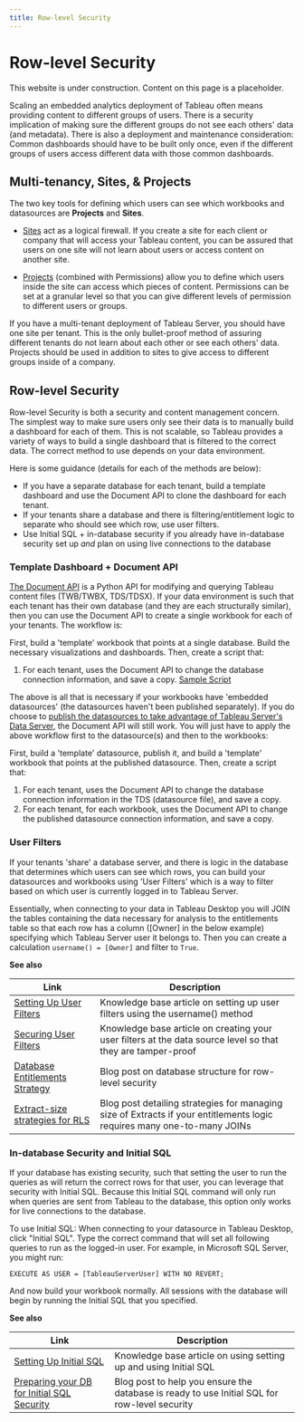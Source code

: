 ```yaml
---
title: Row-level Security
---
```



# Row-level Security

<Callout type="warning" emoji="⚠️">
  This website is under construction. Content on this page is a placeholder.
</Callout>

Scaling an embedded analytics deployment of Tableau often means providing content to different groups of users. There is a security implication of making sure the different groups do not see each others' data (and metadata). There is also a deployment and maintenance consideration: Common dashboards should have to be built only once, even if the different groups of users access different data with those common dashboards.

## Multi-tenancy, Sites, & Projects

The two key tools for defining which users can see which workbooks and datasources are **Projects** and **Sites**.

* [Sites](https://onlinehelp.tableau.com/current/server/en-us/sites_intro.htm) act as a logical firewall. If you create a site for each client or company that will access your Tableau content, you can be assured that users on one site will not learn about users or access content on another site.

* [Projects](https://onlinehelp.tableau.com/current/server/en-us/projects.htm) (combined with Permissions) allow you to define which users inside the site can access which pieces of content. Permissions can be set at a granular level so that you can give different levels of permission to different users or groups.

If you have a multi-tenant deployment of Tableau Server, you should have one site per tenant. This is the only bullet-proof method of assuring different tenants do not learn about each other or see each others' data. Projects should be used in addition to sites to give access to different groups inside of a company.

## Row-level Security

Row-level Security is both a security and content management concern. The simplest way to make sure users only see their data is to manually build a dashboard for each of them. This is not scalable, so Tableau provides a variety of ways to build a single dashboard that is filtered to the correct data. The correct method to use depends on your data environment.

Here is some guidance (details for each of the methods are below):

* If you have a separate database for each tenant, build a template dashboard and use the Document API to clone the dashboard for each tenant.
* If your tenants share a database and there is filtering/entitlement logic to separate who should see which row, use user filters.
* Use Initial SQL + in-database security if you already have in-database security set up *and* plan on using live connections to the database

###  Template Dashboard + Document API

[The Document API](https://github.com/tableau/document-api-python) is a Python API for modifying and querying Tableau content files (TWB/TWBX, TDS/TDSX). If your data environment is such that each tenant has their own database (and they are each structurally similar), then you can use the Document API to create a single workbook for each of your tenants. The workflow is:

First, build a 'template' workbook that points at a single database. Build the necessary visualizations and dashboards.
Then, create a script that:

1. For each tenant, uses the Document API to change the database connection information, and save a copy. [Sample Script](https://github.com/tableau/document-api-python/blob/master/samples/replicate-workbook/replicate_workbook.py)

The above is all that is necessary if your workbooks have 'embedded datasources' (the datasources haven't been published separately). If you do choose to [publish the datasources to take advantage of Tableau Server's Data Server](https://onlinehelp.tableau.com/current/pro/desktop/en-us/publish_datasources.html), the Document API will still work. You will just have to apply the above workflow first to the datasource(s) and then to the workbooks:

First, build a 'template' datasource, publish it, and build a 'template' workbook that points at the published datasource.
Then, create a script that:

1. For each tenant, uses the Document API to change the database connection information in the TDS (datasource file), and save a copy.
1. For each tenant, for each workbook, uses the Document API to change the published datasource connection information, and save a copy.


### User Filters

If your tenants 'share' a database server, and there is logic in the database that determines which users can see which rows, you can build your datasources and workbooks using 'User Filters' which is a way to filter based on which user is currently logged in to Tableau Server.

Essentially, when connecting to your data in Tableau Desktop you will JOIN the tables containing the data necessary for analysis to the entitlements table so that each row has a column ([Owner] in the below example) specifying which Tableau Server user it belongs to. Then you can create a calculation `username() = [Owner]` and filter to `True`.

**See also**

Link | Description
---- | -----------
[Setting Up User Filters](https://onlinehelp.tableau.com/current/pro/desktop/en-us/publish_userfilters_create.html#dynamic) | Knowledge base article on setting up user filters using the username() method
[Securing User Filters](https://onlinehelp.tableau.com/current/pro/desktop/en-us/publish_userfilters_create.html#publish-user-filters) | Knowledge base article on creating your user filters at the data source level so that they are tamper-proof
[Database Entitlements Strategy](https://tableauandbehold.com/2016/03/07/how-to-set-up-your-database-for-row-level-security-in-tableau/) | Blog post on database structure for row-level security
[Extract-size strategies for RLS](https://tableauandbehold.com/2016/08/08/defusing-row-level-security-in-tableau-data-extracts-before-they-blow-up-part-1/) | Blog post detailing strategies for managing size of Extracts if your entitlements logic requires many one-to-many JOINs

### In-database Security and Initial SQL

If your database has existing security, such that setting the user to run the queries as will return the correct rows for that user, you can leverage that security with Initial SQL. Because this Initial SQL command will only run when queries are sent from Tableau to the database, this option only works for live connections to the database.

To use Initial SQL: When connecting to your datasource in Tableau Desktop, click "Initial SQL". Type the correct command that will set all following queries to run as the logged-in user. For example, in Microsoft SQL Server, you might run:

```
EXECUTE AS USER = [TableauServerUser] WITH NO REVERT;
```

And now build your workbook normally. All sessions with the database will begin by running the Initial SQL that you specified.

**See also**

Link | Description
---- | -----------
[Setting Up Initial SQL](https://onlinehelp.tableau.com/current/pro/desktop/en-us/connect_basic_initialsql.html) | Knowledge base article on using setting up and using Initial SQL
[Preparing your DB for Initial SQL Security](https://tableauandbehold.com/2016/03/09/using-initial-sql-for/) | Blog post to help you ensure the database is ready to use Initial SQL for row-level security


<br />
